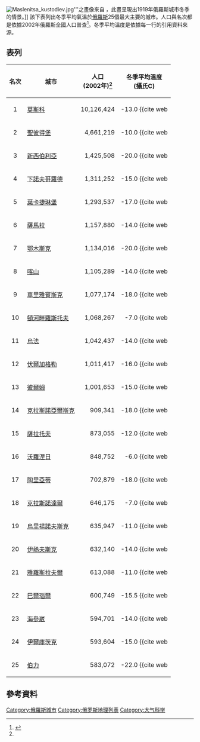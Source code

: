 [[File:Maslenitsa_kustodiev.jpg|thumb]]'''之畫像來自{{link-ru|鲍里斯·克斯托依列夫|Кустодиев,_Борис_Михайлович}} ，此畫呈現出1919年俄羅斯城市冬季的情景。]] 
該下表列出冬季平均氣溫於[[俄羅斯|俄羅斯]]25個最大主要的城市。人口與名次都是依據2002年俄羅斯全國人口普查<ref name="census">{{cite web 
 |url=http://www.perepis2002.ru/index.html?id=87 
 |title=1.4. Cities and towns with population of 50 thousand people and over 
 |publisher=Всероссийская перепись населения 2002 года (All-Russian census of 2002) 
 |accessdate=2009-07-12 
 |deadurl=yes 
 |archiveurl=https://web.archive.org/web/20110719233704/http://www.perepis2002.ru/index.html?id=87 
 |archivedate=2011-07-19 
 }}</ref>。冬季平均溫度是依據每一行的引用資料來源。

==表列==
{| class='wikitable'
! 名次
! 城市
! 人口<br>(2002年)<ref name="census"/>
! 冬季平均溫度<br>(攝氏C)
|-
| align="center" | 1  
| [[莫斯科|莫斯科]]
| align="right" | 10,126,424 
| align="right" | -13.0 <ref>{{cite web
|url=http://www.bbc.co.uk/weather/world/city_guides/results.shtml?tt=
|title=BBC - Weather Centre - World Weather - Average Conditions - Moscow
|publisher=British Broadcasting Corporation
|accessdate=2014-05-20
|archive-date=2018-12-26
|archive-url=https://web.archive.org/web/20181226001710/https://www.bbc.co.uk/weather/world/city_guides/results.shtml?tt=%0A
|dead-url=no
}}</ref>
|-
| align="center" | 2  
| [[聖彼得堡|聖彼得堡]]
| align="right" |  4,661,219 
| align="right" | -10.0 <ref>{{cite web
|url=http://www.bbc.co.uk/weather/world/city_guides/results.shtml?tt=
|title=BBC - Weather Centre - World Weather - Average Conditions - St Petersburg
|publisher=British Broadcasting Corporation
|accessdate=2014-05-20
|archive-date=2018-12-26
|archive-url=https://web.archive.org/web/20181226001710/https://www.bbc.co.uk/weather/world/city_guides/results.shtml?tt=%0A
|dead-url=no
}}</ref>
|-
| align="center" | 3  
| [[新西伯利亞|新西伯利亞]]
| align="right" |  1,425,508 
| align="right" | -20.0 <ref>{{cite web
|url=http://novosibirskguide.com/weather/
|title=Novosibirsk Guide: Weather
|publisher=NovosibirskGuide.com
|access-date=2014-05-20
|archive-url=https://web.archive.org/web/20140520221022/http://novosibirskguide.com/weather/
|archive-date=2014-05-20
|dead-url=yes
}}</ref>
|-
| align="center" | 4  
| [[下諾夫哥羅德|下諾夫哥羅德]]
| align="right" |  1,311,252 
| align="right" | -15.0 <ref>{{cite web
|url=http://www.gma.nnov.ru/our_city.htm
|title=Our City
|publisher=Nizhny Novgorod State Medical Academy
|access-date=2014-05-20
|archive-url=https://web.archive.org/web/20091205190821/http://www.gma.nnov.ru/our_city.htm
|archive-date=2009-12-05
|dead-url=yes
}}</ref>
|-
| align="center" | 5  
| [[葉卡捷琳堡|葉卡捷琳堡]]
| align="right" |  1,293,537 
| align="right" | -17.0 <ref>{{cite web
|url=http://www.ekaterinburg.tv/climate.htm
|title=Climate and weather of Ekaterinburg, Urals, Russia
|publisher=Ekaterinburg Travel
|access-date=2014-05-20
|archive-url=https://web.archive.org/web/20150326032244/http://www.ekaterinburg.tv/climate.htm
|archive-date=2015-03-26
|dead-url=yes
}}</ref>
|-
| align="center" | 6  
| [[薩馬拉|薩馬拉]]
| align="right" |  1,157,880 
| align="right" | -14.0 <ref>{{cite web
 |url         = http://www.kommersant.com/t-67/r_5/n_411/Samara_Region/
 |title       = Samara Region
 |publisher   = Kommersant - Russia's Daily Online
 |deadurl     = yes
 |archiveurl  = https://web.archive.org/web/20090728015026/http://www.kommersant.com/t-67/r_5/n_411/Samara_Region/
 |archivedate = 2009-07-28
 |accessdate  = 2014-05-20
}}</ref>
|-
| align="center" | 7  
| [[鄂木斯克|鄂木斯克]]
| align="right" |  1,134,016 
| align="right" | -20.0 <ref>{{cite web
 |url         = http://www.omgups.ru/infoteque/omsk.html
 |title       = Living Conditions
 |publisher   = Omsk State Transport University
 |deadurl     = yes
 |archiveurl  = https://web.archive.org/web/20090404054612/http://www.omgups.ru/infoteque/omsk.html
 |archivedate = 2009-04-04
 |accessdate  = 2014-05-20
}}</ref>
|-
| align="center" | 8  
| [[喀山|喀山]]
| align="right" |  1,105,289 
| align="right" | -14.0 <ref>{{cite web
 |url         = http://eurasianstudies.abimperio.net/super71.html
 |title       = Eurasian Studies
 |publisher   = Ab Imperio
 |deadurl     = yes
 |archiveurl  = https://archive.is/20110723001152/http://eurasianstudies.abimperio.net/super71.html
 |archivedate = 2011-07-23
 |accessdate  = 2014-05-20
}}</ref>
|-
| align="center" | 9  
| [[車里雅賓斯克|車里雅賓斯克]]
| align="right" |  1,077,174 
| align="right" | -18.0 <ref>{{cite web
 |url         = http://www.hccm.ru/chelyabinsk.html
 |title       = Chelyabinsk
 |publisher   = Национальный Союз Студентов Медиков
 |deadurl     = yes
 |archiveurl  = https://web.archive.org/web/20061103093207/http://www.hccm.ru/chelyabinsk.html
 |archivedate = 2006-11-03
 |accessdate  = 2014-05-20
}}</ref>
|-
| align="center" | 10 
| [[頓河畔羅斯托夫|頓河畔羅斯托夫]]
| align="right" |  1,068,267 
| align="right" |  -7.0 <ref>{{cite web
 |url         = http://www.kommersant.com/p-64/r_408/Rostov_Region/
 |title       = Rostov Region
 |publisher   = Kommersant - Russia's Daily Online
 |deadurl     = yes
 |archiveurl  = https://web.archive.org/web/20090511020834/http://www.kommersant.com/p-64/r_408/Rostov_Region/
 |archivedate = 2009-05-11
 |accessdate  = 2014-05-20
}}</ref>
|-
| align="center" | 11 
| [[烏法|烏法]]
| align="right" |  1,042,437 
| align="right" | -14.0 <ref>{{cite web
 |url         = http://www.hccm.ru/ufa.html
 |title       = Ufa
 |publisher   = Национальный Союз Студентов Медиков
 |deadurl     = yes
 |archiveurl  = https://web.archive.org/web/20090625074143/http://hccm.ru/ufa.html
 |archivedate = 2009-06-25
 |accessdate  = 2014-05-20
}}</ref>
|-
| align="center" | 12 
| [[伏爾加格勒|伏爾加格勒]]
| align="right" |  1,011,417 
| align="right" | -16.0 <ref>{{cite web
|url=http://www.visitrussia.com/citiesguide/volgograd/volgograd-quick.htm
|title=Quick facts about Volgograd
|publisher=Visit Russia.com
|accessdate=2014-05-20
|archive-date=2014-05-21
|archive-url=https://web.archive.org/web/20140521012341/http://www.visitrussia.com/citiesguide/volgograd/volgograd-quick.htm
|dead-url=no
}}</ref>
|-
| align="center" | 13 
| [[彼爾姆|彼爾姆]]
| align="right" |  1,001,653 
| align="right" | -15.0 <ref>{{cite web
 |url         = http://www.hccm.ru/perm.html
 |title       = Perm
 |publisher   = Национальный Союз Студентов Медиков
 |deadurl     = yes
 |archiveurl  = https://web.archive.org/web/20090625074052/http://hccm.ru/perm.html
 |archivedate = 2009-06-25
 |accessdate  = 2014-05-20
}}</ref>
|-
| align="center" | 14 
| [[克拉斯諾亞爾斯克|克拉斯諾亞爾斯克]]
| align="right" |    909,341 
| align="right" | -18.0 <ref>{{cite web
 |url         = http://www.sibtourguide.com/history.html
 |title       = The History of Krasnoyarsk
 |publisher   = SibTourGuide.com
 |deadurl     = yes
 |archiveurl  = https://web.archive.org/web/20181226001732/http://www.sibtourguide.com/history.html%0A
 |archivedate = 2018-12-26
 |accessdate  = 2014-05-20
}}</ref>
|-
| align="center" | 15 
| [[薩拉托夫|薩拉托夫]]
| align="right" |    873,055 
| align="right" | -12.0 <ref>{{cite web
 |url         = http://uwadmnweb.uwyo.edu/saratovstudy/regiontour2.asp
 |title       = Saratov City Guide All You Need To Know
 |publisher   = University of Wyoming
 |deadurl     = yes
 |archiveurl  = https://web.archive.org/web/20110928023505/http://uwadmnweb.uwyo.edu/saratovstudy/regiontour2.asp
 |archivedate = 2011-09-28
 |accessdate  = 2014-05-20
}}</ref>
|-
| align="center" | 16 
| [[沃羅涅日|沃羅涅日]]
| align="right" |    848,752 
| align="right" |  -6.0 <ref>{{cite web
|url=http://www.russia-ic.com/rc/?region=5104
|title=Belgorod region
|publisher=Russia-InfoCentre
|accessdate=2014-05-20
|archive-date=2014-05-21
|archive-url=https://web.archive.org/web/20140521031536/http://www.russia-ic.com/rc/?region=5104
|dead-url=no
}}</ref>
|-
| align="center" | 17 
| [[陶里亞蒂|陶里亞蒂]]
| align="right" |    702,879 
| align="right" | -18.0 <ref>{{cite web
 |url         = http://www.en.the-world.ru/about_togliatti.htm
 |title       = About Togliatti
 |publisher   = Volga Centre in Togliatti
 |deadurl     = yes
 |archiveurl  = https://web.archive.org/web/20090122200542/http://en.the-world.ru/about_togliatti.htm
 |archivedate = 2009-01-22
 |accessdate  = 2014-05-20
}}</ref>
|-
| align="center" | 18 
| [[克拉斯諾達爾|克拉斯諾達爾]]
| align="right" |    646,175 
| align="right" |  -7.0 <ref>{{cite web
 |url         = http://dips.kubangov.ru/en/spesial_economi4.html
 |title       = Special economic zone "Agria"
 |publisher   = Department of Investments and Project Support of Krasnodar region
 |deadurl     = yes
 |archiveurl  = https://web.archive.org/web/20181226001707/http://dips.kubangov.ru/en/spesial_economi4.html%0A
 |archivedate = 2018-12-26
 |accessdate  = 2014-05-20
}}</ref>
|-
| align="center" | 19 
| [[烏里揚諾夫斯克|烏里揚諾夫斯克]]
| align="right" |    635,947 
| align="right" | -11.0 <ref>{{cite web
|url=http://www.visitrussia.com/citiesguide/ulyanovsk/ulyanovsk-quick.htm
|title=Quick facts about Ulyanovsk
|publisher=Visit Russia.com
|access-date=2014-05-20
|archive-url=https://web.archive.org/web/20140520221514/http://www.visitrussia.com/citiesguide/ulyanovsk/ulyanovsk-quick.htm
|archive-date=2014-05-20
|dead-url=yes
}}</ref>
|-
| align="center" | 20 
| [[伊熱夫斯克|伊熱夫斯克]]
| align="right" |    632,140 
| align="right" | -14.0 <ref>{{cite web
|url=http://www.visitrussia.com/citiesguide/izhevsk/izhevsk-quick.htm
|title=Quick facts about Izhevsk
|publisher=Visit Russia.com
|access-date=2014-05-20
|archive-url=https://web.archive.org/web/20140520220436/http://www.visitrussia.com/citiesguide/izhevsk/izhevsk-quick.htm
|archive-date=2014-05-20
|dead-url=yes
}}</ref>
|-
| align="center" | 21 
| [[雅羅斯拉夫爾|雅羅斯拉夫爾]]
| align="right" |    613,088 
| align="right" | -11.0 <ref>{{cite web
|url=http://www.visitrussia.com/citiesguide/yaroslavl/yaroslavl-quick.htm
|title=Quick facts about Yaroslavl
|publisher=Visit Russia.com
|accessdate=2014-05-20
|archive-date=2014-05-20
|archive-url=https://web.archive.org/web/20140520221500/http://www.visitrussia.com/citiesguide/yaroslavl/yaroslavl-quick.htm
|dead-url=no
}}</ref>
|-
| align="center" | 22 
| [[巴爾瑙爾|巴爾瑙爾]]
| align="right" |    600,749 
| align="right" | -15.5 <ref>{{cite web
|url=http://en.wikipedia.org/wiki/Barnaul
|title=Barnaul
|publisher=Wikipedia.org
|accessdate=2014-05-20
|archive-date=2014-05-17
|archive-url=https://web.archive.org/web/20140517032918/http://en.wikipedia.org/wiki/Barnaul
|dead-url=no
}}</ref>
|-
| align="center" | 23 
| [[海參崴|海參崴]]
| align="right" |    594,701 
| align="right" | -14.0 <ref>{{cite web
|url=http://www.visitrussia.com/citiesguide/vladivostok/vladivostok-quick.htm
|title=Quick facts about Vladivostok
|publisher=Visit Russia.com
|accessdate=2014-05-20
|archive-date=2014-05-20
|archive-url=https://web.archive.org/web/20140520221403/http://www.visitrussia.com/citiesguide/vladivostok/vladivostok-quick.htm
|dead-url=no
}}</ref>
|-
| align="center" | 24 
| [[伊爾庫茨克|伊爾庫茨克]]
| align="right" |    593,604 
| align="right" | -15.0 <ref>{{cite web
|url=http://www.visitrussia.com/citiesguide/irkutsk/irkutsk-quick.htm
|title=Quick facts about Irkutsk
|publisher=Visit Russia.com
|accessdate=2014-05-20
|archive-date=2014-05-20
|archive-url=https://web.archive.org/web/20140520221512/http://www.visitrussia.com/citiesguide/irkutsk/irkutsk-quick.htm
|dead-url=no
}}</ref>
|-
| align="center" | 25 
| [[伯力|伯力]]
| align="right" |    583,072 
| align="right" | -22.0 <ref>{{cite web
 |url         = http://intour-khabarovsk.com/about-khabarovsk/climate/
 |title       = Climate
 |publisher   = Intour Khabarovsk
 |deadurl     = yes
 |archiveurl  = https://web.archive.org/web/20110713050447/http://intour-khabarovsk.com/about-khabarovsk/climate/
 |archivedate = 2011-07-13
 |accessdate  = 2014-05-20
}}</ref>
|}


==參考資料==
{{Reflist|2}}

[[Category:俄羅斯城市|Category:俄羅斯城市]]
[[Category:俄罗斯地理列表|Category:俄罗斯地理列表]]
[[Category:大气科学|Category:大气科学]]